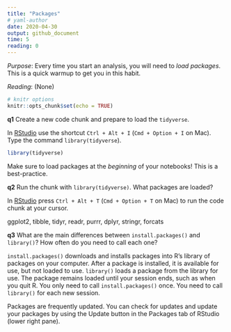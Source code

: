 ```yaml
---
title: "Packages"
# yaml-author
date: 2020-04-30
output: github_document
time: 5
reading: 0
---
```


*Purpose*: Every time you start an analysis, you will need to *load packages*.
This is a quick warmup to get you in this habit.

*Reading*: (None)

```r
# knitr options
knitr::opts_chunk$set(echo = TRUE)
```

__q1__ Create a new code chunk and prepare to load the `tidyverse`.

In [RStudio](https://bookdown.org/yihui/rmarkdown/r-code.html) use the shortcut
`Ctrl + Alt + I` (`Cmd + Option + I` on Mac). Type the command
`library(tidyverse`).

<!-- solution-begin -->
```r
library(tidyverse)
```
<!-- solution-end -->

Make sure to load packages at the *beginning* of your notebooks! This is a
best-practice.

__q2__ Run the chunk with `library(tidyverse)`. What packages are loaded?

In
[RStudio](https://support.rstudio.com/hc/en-us/articles/200711853-Keyboard-Shortcuts)
press `Ctrl + Alt + T` (`Cmd + Option + T` on Mac) to run the code chunk at your
cursor.

<!-- solution-begin -->
ggplot2, tibble, tidyr, readr, purrr, dplyr, stringr, forcats
<!-- solution-end -->

__q3__ What are the main differences between `install.packages()` and `library()`? How often do you need to call each one?

<!-- solution-begin -->
`install.packages()` downloads and installs packages into R's library of
packages on your computer. After a package is installed, it is available for
use, but not loaded to use. `library()` loads a package from the library for
use. The package remains loaded until your session ends, such as when you
quit R. You only need to call `install.packages()` once. You need to call
`library()` for each new session.

Packages are frequently updated. You can check for updates and update your
packages by using the Update button in the Packages tab of RStudio (lower
right pane).
<!-- solution-end -->

<!-- include-exit-ticket -->
